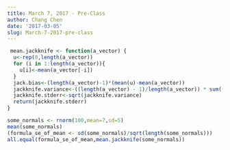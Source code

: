 ```yaml
---
title: March 7, 2017 - Pre-Class
author: Chang Chen
date: '2017-03-05'
slug: March-7-2017-pre-class
---
```


```r
 mean.jackknife <- function(a_vector) {
  u<-rep(0,length(a_vector))
  for (i in 1:length(a_vector)){
    u[i]<-mean(a_vector[-i])
  }
  jack.bias<-(length(a_vector)-1)*(mean(u)-mean(a_vector))
  jackknife.variance<-((length(a_vector) - 1)/length(a_vector)) * sum((u - mean(u))^2)
  jackknife.stderr<-sqrt(jackknife.variance)
  return(jackknife.stderr)
}
```

```r
some_normals <- rnorm(100,mean=7,sd=5)
mean(some_normals)
(formula_se_of_mean <- sd(some_normals)/sqrt(length(some_normals)))
all.equal(formula_se_of_mean,mean.jackknife(some_normals))
```